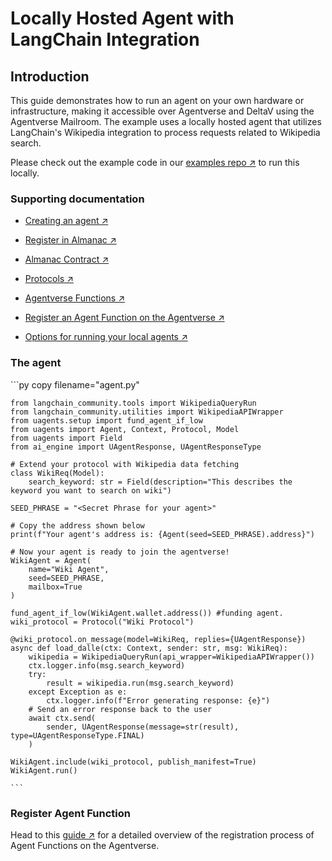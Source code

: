 
# Locally Hosted Agent with LangChain Integration

## Introduction

This guide demonstrates how to run an agent on your own hardware or infrastructure, making it accessible over Agentverse and DeltaV using the Agentverse Mailroom. The example uses a locally hosted agent that utilizes LangChain's Wikipedia integration to process requests related to Wikipedia search.

Please check out the example code in our [examples repo ↗️](https://github.com/fetchai/uAgent-Examples/tree/main/5-documentation/examples/intermediate/local-agent-langchain) to run this locally.

### Supporting documentation

- [Creating an agent ↗️](/guides/agents/create-a-uagent)

- [Register in Almanac ↗️](/guides/agents/register-in-almanac)

- [Almanac Contract ↗️](/references/contracts/uagents-almanac/almanac-overview)

- [Protocols ↗️](/references/uagents/uagents-protocols/agent-protocols)

- [Agentverse Functions ↗️](/guides/agents/intermediate/agent-functions)

- [Register an Agent Function on the Agentverse ↗️](/guides/agentverse/agentverse-functions/registering-agent-services)

- [Options for running your local agents ↗️](/guides/agents/intermediate/options-for-running-local-agents)

### The agent

<GithubCodeSegment digest="">
    <CodeSegment
        path="https://github.com/fetchai/uAgent-Examples/blob/main/5-documentation/examples/intermediate/local-agent-langchain/agent.py"
        lineStart={1}
        lineEnd={46}
        hosted={true}
    />
</GithubCodeSegment>
<CodeGroup dynamic hasCopy isLocalHostedFile digest=''>

<DocsCode local={true}>
	```py copy filename="agent.py"

	from langchain_community.tools import WikipediaQueryRun
	from langchain_community.utilities import WikipediaAPIWrapper
	from uagents.setup import fund_agent_if_low
	from uagents import Agent, Context, Protocol, Model
	from uagents import Field
	from ai_engine import UAgentResponse, UAgentResponseType
	 
	# Extend your protocol with Wikipedia data fetching
	class WikiReq(Model):
	    search_keyword: str = Field(description="This describes the keyword you want to search on wiki")
	 
	SEED_PHRASE = "<Secret Phrase for your agent>"
	 
	# Copy the address shown below
	print(f"Your agent's address is: {Agent(seed=SEED_PHRASE).address}")
	 
	# Now your agent is ready to join the agentverse!
	WikiAgent = Agent(
	    name="Wiki Agent",
	    seed=SEED_PHRASE,
	    mailbox=True
	)

	fund_agent_if_low(WikiAgent.wallet.address()) #funding agent.
	wiki_protocol = Protocol("Wiki Protocol")
	 
	@wiki_protocol.on_message(model=WikiReq, replies={UAgentResponse})
	async def load_dalle(ctx: Context, sender: str, msg: WikiReq):
	    wikipedia = WikipediaQueryRun(api_wrapper=WikipediaAPIWrapper())
	    ctx.logger.info(msg.search_keyword)
	    try:
	        result = wikipedia.run(msg.search_keyword)
	    except Exception as e:
	        ctx.logger.info(f"Error generating response: {e}")
	    # Send an error response back to the user
	    await ctx.send(
	        sender, UAgentResponse(message=str(result), type=UAgentResponseType.FINAL)
	    )
	 
	WikiAgent.include(wiki_protocol, publish_manifest=True)
	WikiAgent.run()

    ```
</DocsCode>

</CodeGroup>



### Register Agent Function

Head to this [guide ↗️](/guides/agentverse/agentverse-functions/registering-agent-services) for a detailed overview of the registration process of Agent Functions on the Agentverse.
